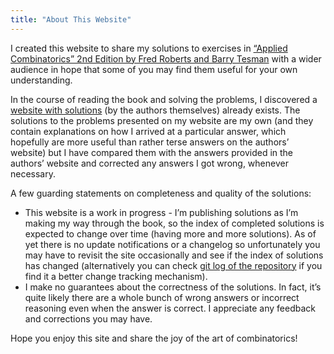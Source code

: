 ```yaml
---
title: "About This Website"
---
```


I created this website to share my solutions to exercises in ["Applied Combinatorics" 2nd Edition by Fred Roberts and Barry Tesman](https://www.amazon.com/Applied-Combinatorics-Fred-Roberts/dp/1420099825/) with a wider audience in hope that some of you may find them useful for your own understanding.

In the course of reading the book and solving the problems, I discovered a [website with solutions](http://archive.dimacs.rutgers.edu/People/Staff/froberts/Exercises) (by the authors themselves) already exists. The solutions to the problems presented on my website are my own (and they contain explanations on how I arrived at a particular answer, which hopefully are more useful than rather terse answers on the authors' website) but I have compared them with the answers provided in the authors' website and corrected any answers I got wrong, whenever necessary.

A few guarding statements on completeness and quality of the solutions:

* This website is a work in progress - I'm publishing solutions as I'm making my way through the book, so the index of completed solutions is expected to change over time (having more and more solutions). As of yet there is no update notifications or a changelog so unfortunately you may have to revisit the site occasionally and see if the index of solutions has changed (alternatively you can check [git log of the repository](https://github.com/rahdeck/rahdeck.github.io/commits/master) if you find it a better change tracking mechanism).
* I make no guarantees about the correctness of the solutions. In fact, it's quite likely there are a whole bunch of wrong answers or incorrect reasoning even when the answer is correct. I appreciate any feedback and corrections you may have.

Hope you enjoy this site and share the joy of the art of combinatorics!